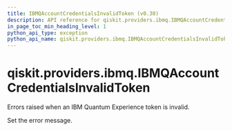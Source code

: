 ```yaml
---
title: IBMQAccountCredentialsInvalidToken (v0.30)
description: API reference for qiskit.providers.ibmq.IBMQAccountCredentialsInvalidToken in qiskit v0.30
in_page_toc_min_heading_level: 1
python_api_type: exception
python_api_name: qiskit.providers.ibmq.IBMQAccountCredentialsInvalidToken
---
```


<span id="qiskit-providers-ibmq-ibmqaccountcredentialsinvalidtoken" />

# qiskit.providers.ibmq.IBMQAccountCredentialsInvalidToken

<Class id="qiskit.providers.ibmq.IBMQAccountCredentialsInvalidToken" isDedicatedPage={true} github="https://github.com/qiskit/qiskit-ibmq-provider/tree/stable/0.16/qiskit/providers/ibmq/exceptions.py" signature="IBMQAccountCredentialsInvalidToken(*message)" modifiers="exception">
  Errors raised when an IBM Quantum Experience token is invalid.

  Set the error message.
</Class>

